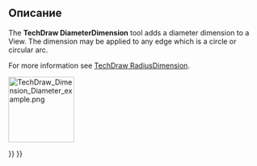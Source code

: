 <languages/>

{{Docnav/ru
|[[TechDraw_RadiusDimension/ru|Указать радиус]]
|[[TechDraw_AngleDimension/ru|Указать угловой размер]]
|[[TechDraw_Workbench/ru|Верстак "TechDraw"]]
|IconL=TechDraw_RadiusDimension.svg
|IconR=TechDraw_AngleDimension.svg
|IconC=Workbench_TechDraw.svg
}}

{{GuiCommand/ru
|Name/ru=Указать диаметр
|Name=TechDraw_DiameterDimension
|MenuLocation=TechDraw → Размеры → Указать диаметр
|Workbenches=[[TechDraw_Workbench/ru|TechDraw]]
|SeeAlso=[[TechDraw_RadiusDimension/ru|Указать радиус]]
}}

<span id="Description"></span>
==Описание==

The '''TechDraw DiameterDimension''' tool adds a diameter dimension to a View. The dimension may be applied to any edge which is a circle or circular arc.

For more information see [[TechDraw_RadiusDimension|TechDraw RadiusDimension]].

[[Image:TechDraw_Dimension_Diameter_example.png|130px]]
{{Caption|Measuring a circle, indicating the diameter}}


{{Docnav/ru
|[[TechDraw_RadiusDimension/ru|Указать радиус]]
|[[TechDraw_AngleDimension/ru|Указать угловой размер]]
|[[TechDraw_Workbench/ru|Верстак "TechDraw"]]
|IconL=TechDraw_RadiusDimension.svg
|IconR=TechDraw_AngleDimension.svg
|IconC=Workbench_TechDraw.svg
}}

{{TechDraw Tools navi{{#translation:}}}}
{{Userdocnavi{{#translation:}}}}